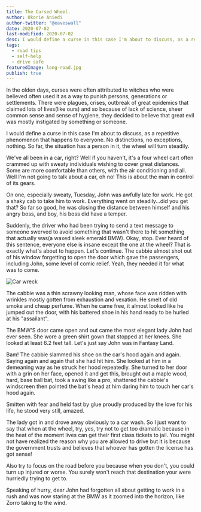 ```yaml
---
title: The Cursed Wheel.
author: Okorie Aniedi
author-twitter: "@eaveswall"
date: 2020-07-02
last-modified: 2020-07-02
desc: I would define a curse in this case I'm about to discuss, as a repetitive phenomenon that happens to everyone.
tags:
  - road tips
  - self-help
  - drive safe
featuredImage: long-road.jpg
publish: true
---
```


<!-- Writer and Graphics Designer of some sort.
You can contact me through the following means:
IG; aniediii
Whatsapp; 0903880724 -->

In the olden days, curses were often attributed to witches who were believed often used it as a way to punish persons, generations or settlements. There were plagues, crises, outbreak of great epidemics that claimed lots of lives(like ours) and so because of lack of science, sheer common sense and sense of hygiene, they decided to believe that great evil was mostly instigated by something or someone.

I would define a curse in this case I'm about to discuss, as a repetitive phenomenon that happens to everyone. No distinctions, no exceptions, nothing. So far, the situation has a person in it, the wheel will turn steadily.

We've all been in a car, right? Well if you haven't, it's a four wheel cart often crammed up with sweaty individuals wishing to cover great distances. Some are more comfortable than others, with the air conditioning and all. Well I'm not going to talk about a car, oh no! This is about the man in control of its gears.

On one, especially sweaty, Tuesday, John was awfully late for work. He got a shaky cab to take him to work. Everything went on steadily...did you get that? So far so good, he was closing the distance between himself and his angry boss, and boy, his boss did have a temper.

Suddenly, the driver who had been trying to send a text message to someone swerved to avoid something that wasn't there to hit something that actually was(a waxed sleek emerald BMW). Okay, stop. Ever heard of this sentence, everyone else is insane except the one at the wheel? That is exactly what's about to happen. Let's continue. The cabbie almost shot out of his window forgetting to open the door which gave the passengers, including John, some level of comic relief. Yeah, they needed it for what was to come.

![Car wreck](accident.jpg)

The cabbie was a thin scrawny looking man, whose face was ridden with wrinkles mostly gotten from exhaustion and vexation. He smelt of old smoke and cheap perfume. When he came free, it almost looked like he jumped out the door, with his battered shoe in his hand ready to be hurled at his "assailant".

The BMW'S door came open and out came the most elegant lady John had ever seen. She wore a green shirt gown that stopped at her knees. She looked at least 6.2 feet tall. Let's just say John was in Fantasy Land.

Bam! The cabbie slammed his shoe on the car's hood again and again. Saying again and again that she had hit him. She looked at him in a demeaning way as he struck her hood repeatedly. She turned to her door with a grin on her face, opened it and get this, brought out a maple wood, hard, base ball bat, took a swing like a pro, shattered the cabbie's windscreen then pointed the bat's head at him daring him to touch her car's hood again.

Smitten with fear and held fast by glue proudly produced by the love for his life, he stood very still, amazed.

The lady got in and drove away obviously to a car wash. So I just want to say that when at the wheel, try, yes, try not to get too dramatic because in the heat of the moment lives can get their first class tickets to jail. You might not have realized the reason why you are allowed to drive but it is because the government trusts and believes that whoever has gotten the license has got sense!

Also try to focus on the road before you because when you don't, you could turn up injured or worse. You surely won't reach that destination your were hurriedly trying to get to.

Speaking of hurry, dear John had forgotten all about getting to work in a rush and was now staring at the BMW as it zoomed into the horizon, like Zorro taking to the wind.
